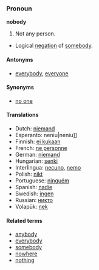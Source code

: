 === Pronoun ===

'''nobody'''

#Not any person.
*Logical [[negation]] of [[somebody]].

==== Antonyms ====
*[[everybody]], [[everyone]]

==== Synonyms ====
*[[no one]]

==== Translations ====
*Dutch: [[niemand]]
*Esperanto: {{ReVo}}neniu|neniu]]
*Finnish: [[ei kukaan]]
*French: [[ne personne]]
*German: [[niemand]]
*Hungarian: [[senki]]
*Interlingua: [[necuno]], [[nemo]]
*Polish: [[nikt]]
*Portuguese: [[ninguém]]
*Spanish: [[nadie]]
*Swedish: [[ingen]]
*Russian: [[никто]]
*Volapük: [[nek]]

====Related terms====
*[[anybody]]
*[[everybody]]
*[[somebody]]
*[[nowhere]]
*[[nothing]]